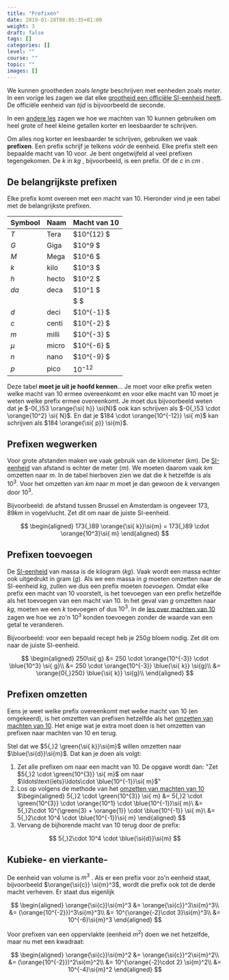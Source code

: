 ```yaml
---
title: "Prefixen"
date: 2019-01-28T08:05:35+01:00
weight: 3
draft: false
tags: []
categories: []
level: ""
course: ""
topic: ""
images: []
---
```


We kunnen grootheden zoals _lengte_ beschrijven met eenheden zoals _meter_. In een vorige les zagen we dat elke [grootheid een officiële SI-eenheid heeft](intro#si-eenheden-maken-duidelijke-afspraken). De officiële eenheid van _tijd_ is bijvoorbeeld de seconde.

In een [andere les](machten_van_10) zagen we hoe we machten van 10 kunnen gebruiken om heel grote of heel kleine getallen korter en leesbaarder te schrijven.

Om alles nog korter en leesbaarder te schrijven, gebruiken we vaak
**prefixen**. Een prefix <Mute text="(of voorvoegsel)" /> schrijf je telkens
_vóór_ de eenheid. Elke prefix stelt een bepaalde macht van 10 voor. Je bent
ongetwijfeld al veel prefixen tegengekomen. De $\si{k}$ <Mute text="(kilo)" />
in $\si{kg}$ <Mute text="(kilogram)" />, bijvoorbeeld, is een prefix. Of de
$\si{c}$ <Mute text="(centi)" /> in $\si{cm}$ <Mute text="(centimeter)" />.

## De belangrijkste prefixen

Elke prefix komt overeen met een macht van 10. Hieronder vind je een tabel met de belangrijkste prefixen.

| Symbool   | Naam  | Macht van 10 |
| --------- | ----- | ------------ |
| $\si{T}$  | Tera  | $10^{12}   $ |
| $\si{G}$  | Giga  | $10^9    $   |
| $\si{M}$  | Mega  | $10^6    $   |
| $\si{k}$  | kilo  | $10^3    $   |
| $\si{h}$  | hecto | $10^2    $   |
| $\si{da}$ | deca  | $10^1    $   |
|           |       | $        $   |
| $\si{d}$  | deci  | $10^{-1} $   |
| $\si{c}$  | centi | $10^{-2} $   |
| $\si{m}$  | milli | $10^{-3} $   |
| $\mu$     | micro | $10^{-6} $   |
| $\si{n}$  | nano  | $10^{-9} $   |
| $\si{p}$  | pico  | $10^{-12}$   |

Deze tabel **moet je uit je hoofd kennen**... Je moet voor elke prefix weten
welke macht van 10 ermee overeenkomt en voor elke macht van 10 moet je weten
welke prefix ermee overeenkomt. Je moet dus bijvoorbeeld weten dat je $-0{,}53
\orange{\si{ h}} \si{N}$ ook kan schrijven als $-0{,}53 \cdot \orange{10^2}
\si{ N}$. En dat je $184 \cdot \orange{10^{-12}} \si{ m}$ kan schrijven als
$184 \orange{\si{ p}} \si{m}$.

## Prefixen wegwerken

Voor grote afstanden maken we vaak gebruik van de kilometer ($\si{km}$). De [SI-eenheid](intro#si-eenheden-maken-duidelijke-afspraken) van afstand is echter de meter ($\si{m}$). We moeten daarom vaak $\si{km}$ omzetten naar $\si{m}$. In de tabel hierboven zien we dat die $\si{k}$ hetzelfde is als $10^{3}$. Voor het omzetten van $\si{km}$ naar $\si{m}$ moet je dan gewoon de $\si{k}$ vervangen door $10^{3}$.

Bijvoorbeeld: de afstand tussen Brussel en Amsterdam is ongeveer $173{,}89 \si{ km}$ in vogelvlucht. Zet dit om naar de juiste SI-eenheid.

$$
\begin{aligned}
173{,}89 \orange{\si{ k}}\si{m}
= 173{,}89 \cdot \orange{10^3}\si{ m}
\end{aligned}
$$

## Prefixen toevoegen

De [SI-eenheid](intro#si-eenheden-maken-duidelijke-afspraken) van massa is de kilogram ($\si{kg}$). Vaak wordt een massa echter ook uitgedrukt in gram ($\si{g}$). Als we een massa in $\si{g}$ moeten omzetten naar de SI-eenheid $\si{kg}$, zullen we dus een prefix moeten _toevoegen_. Omdat elke prefix een macht van 10 voorstelt, is het toevoegen van een prefix hetzelfde als het toevoegen van een macht van 10. In het geval van $\si{g}$ omzetten naar $\si{kg}$, moeten we een $\si{k}$ toevoegen of dus $10^3$. In de [les over machten van 10](machten_van_10#machten-van-10-omzetten) zagen we hoe we zo'n $10^3$ konden toevoegen zonder de waarde van een getal te veranderen.

Bijvoorbeeld: voor een bepaald recept heb je $250 \si{ g}$ bloem nodig. Zet dit om naar de juiste SI-eenheid.

$$
\begin{aligned}
250\si{ g}
&= 250 \cdot \orange{10^{-3}} \cdot \blue{10^3} \si{ g}\\
&= 250 \cdot \orange{10^{-3}} \blue{\si{ k}} \si{g}\\
&= \orange{0{,}250} \blue{\si{ k}} \si{g}\\
\end{aligned}
$$

## Prefixen omzetten

Eens je weet welke prefix overeenkomt met welke macht van 10 (en omgekeerd), is het omzetten van prefixen hetzelfde als het [omzetten van machten van 10](machten_van_10#machten-van-10-omzetten).
Het enige wat je extra moet doen is het omzetten van prefixen naar machten van 10 en terug.

Stel dat we $5{,}2 \green{\si{ k}}\si{m}$ willen omzetten naar $\blue{\si{d}}\si{m}$. Dat kan je doen als volgt:

1. Zet alle prefixen om naar een macht van 10. De opgave wordt dan:
   "Zet $5{,}2 \cdot \green{10^{3}} \si{ m}$ om naar $\ldots\text{iets}\ldots\cdot \blue{10^{-1}}\si{ m}$"
2. Los op volgens de methode van het [omzetten van machten van 10](machten_van_10#machten-van-10-omzetten)
   $\begin{aligned}
   5{,}2 \cdot \green{10^{3}} \si{ m}
   &= 5{,}2 \cdot \green{10^{3}} \cdot \orange{10^1} \cdot \blue{10^{-1}}\si{ m}\\
   &= 5{,}2\cdot 10^{\green{3} + \orange{1}} \cdot \blue{10^{-1}} \si{ m}\\
   &= 5{,}2\cdot 10^4 \cdot \blue{10^{-1}}\si{ m}
   \end{aligned}
$$
3. Vervang de bijhorende macht van 10 terug door de prefix:
   
$$
5{,}2\cdot 10^4 \cdot \blue{\si{d}}\si{m}
$$


## Kubieke- en vierkante-

De eenheid van volume is $\si{m}^3$ <Mute text="(kubieke meter)" />.  Als er
een prefix voor zo'n eenheid staat, bijvoorbeeld $\orange{\si{c}} \si{m}^3$,
wordt die prefix ook tot de derde macht verheven. Er staat dus eigenlijk

$$
\begin{aligned}
\orange{\si{c}}\si{m}^3
&= \orange{\si{c}}^3\si{m}^3\\
&= (\orange{10^{-2}})^3\si{m}^3\\
&= 10^{\orange{-2}\cdot 3}\si{m}^3\\
&= 10^{-6}\si{m}^3
\end{aligned}
$$

Voor prefixen van een oppervlakte (eenheid $\si{m}^2$) doen we net hetzelfde, maar nu met een kwadraat:

$$
\begin{aligned}
\orange{\si{c}}\si{m}^2
&= \orange{\si{c}}^2\si{m}^2\\
&= (\orange{10^{-2}})^2\si{m}^2\\
&= 10^{\orange{-2}\cdot 2} \si{m}^2\\
&= 10^{-4}\si{m}^2
\end{aligned}
$$
